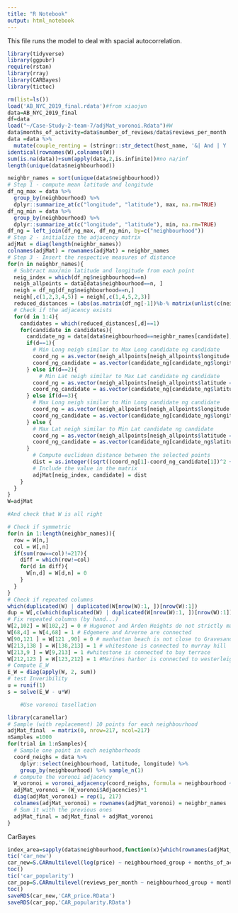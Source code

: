 ```yaml
---
title: "R Notebook"
output: html_notebook
---
```

This file runs the model to deal with spacial autocorrelation. 
```r
library(tidyverse)
library(ggpubr)
require(rstan)
library(rray)
library(CARBayes)
library(tictoc)
```


```r
rm(list=ls())
load('AB_NYC_2019_final.rdata')#from xiaojun
data=AB_NYC_2019_final
df=data
load("~/Case-Study-2-team-7/adjMat_voronoi.Rdata")#W
data$months_of_activity=data$number_of_reviews/data$reviews_per_month
data =data %>%
  mutate(couple_renting = (stringr::str_detect(host_name, '&| And | Y |\\+| and ')*1 )) 
identical(rownames(W),colnames(W))
sum(is.na(data))+sum(apply(data,2,is.infinite))#no na/inf
length(unique(data$neighbourhood))
```

```r
neighbr_names = sort(unique(data$neighbourhood))
# Step 1 - compute mean latitude and longitude
df_ng_max = data %>%
  group_by(neighbourhood) %>%
  dplyr::summarize_at(c("longitude", "latitude"), max, na.rm=TRUE)
df_ng_min = data %>%
  group_by(neighbourhood) %>%
  dplyr::summarize_at(c("longitude", "latitude"), min, na.rm=TRUE)
df_ng = left_join(df_ng_max, df_ng_min, by=c("neighbourhood"))
# Step 2 - initialize the adjacency matrix
adjMat = diag(length(neighbr_names))
colnames(adjMat) = rownames(adjMat) = neighbr_names
# Step 3 - Insert the respective measures of distance
for(n in neighbr_names){
  # Subtract max/min latitude and longitude from each point
  neig_index = which(df_ng$neighbourhood==n)
  neigh_allpoints = data[data$neighbourhood==n, ]
  neigh = df_ng[df_ng$neighbourhood==n,]
  neigh[,c(1,2,3,4,5)] = neigh[,c(1,4,5,2,3)] 
  reduced_distances = (abs(as.matrix(df_ng[-1])%b-% matrix(unlist(c(neigh)[-1]), 1))<0.005)*1
  # Check if the adjacency exists
  for(d in 1:4){
    candidates = which(reduced_distances[,d]==1)
    for(candidate in candidates){
      candidate_ng = data[data$neighbourhood==neighbr_names[candidate], ]
      if(d==1){
        # Min Long neigh similar to Max Long candidate ng candidate
        coord_ng = as.vector(neigh_allpoints[neigh_allpoints$longitude == min(neigh_allpoints$longitude),c(7,8)][1,])
        coord_ng_candidate = as.vector(candidate_ng[candidate_ng$longitude == max(candidate_ng$longitude),c(7,8)][1,])
      } else if(d==2){
          # Min Lat neigh similar to Max Lat candidate ng candidate
        coord_ng = as.vector(neigh_allpoints[neigh_allpoints$latitude == min(neigh_allpoints$latitude),c(7,8)][1,])
        coord_ng_candidate = as.vector(candidate_ng[candidate_ng$latitude == max(candidate_ng$latitude),c(7,8)][1,])
      } else if(d==3){
        # Max Long neigh similar to Min Long candidate ng candidate
        coord_ng = as.vector(neigh_allpoints[neigh_allpoints$longitude == max(neigh_allpoints$longitude),c(7,8)][1,])
        coord_ng_candidate = as.vector(candidate_ng[candidate_ng$longitude == min(candidate_ng$longitude),c(7,8)][1,])
      } else {
        # Max Lat neigh similar to Min Lat candidate ng candidate
        coord_ng = as.vector(neigh_allpoints[neigh_allpoints$latitude == max(neigh_allpoints$latitude),c(7,8)][1,])
        coord_ng_candidate = as.vector(candidate_ng[candidate_ng$latitude == min(candidate_ng$latitude),c(7,8)][1,])
      }
        # Compute euclidean distance between the selected points
        dist = as.integer((sqrt((coord_ng[1]-coord_ng_candidate[1])^2 + (coord_ng[2]-coord_ng_candidate[2])^2)<0.02)*1)
        # Include the value in the matrix
        adjMat[neig_index, candidate] = dist
    }
  }  
}
W=adjMat 

#And check that W is all right

# Check if symmetric
for(n in 1:length(neighbr_names)){
  row = W[n,]
  col = W[,n]
  if(sum(row==col)!=217){
    diff = which(row!=col)
    for(d in diff){
      W[n,d] = W[d,n] = 0
    }
  }
}
# Check if repeated columns
which(duplicated(W) | duplicated(W[nrow(W):1, ])[nrow(W):1])
dup = W[,c(which(duplicated(W) | duplicated(W[nrow(W):1, ])[nrow(W):1]))]
# Fix repeated columns (by hand...)
W[2,102] = W[102,2] = 0 # Huguenot and Arden Heights do not strictly match
W[68,4] = W[4,68] = 1 # Edgemere and Arverne are connected
W[90,121 ] = W[121 ,90] = 0 # manhattan beach is not close to Gravesand
W[213,138 ] = W[138,213] = 1 # whitestone is connected to murray hill
W[213,9 ] = W[9,213] = 1 #whitestone is connected to bay terrace
W[212,123 ] = W[123,212] = 1 #Marines harbor is connected to westerleigh
# Compute E_W
E_W = diag(apply(W, 2, sum))
# test Inveribility
u = runif(1)
s = solve(E_W - u*W)

    #Use voronoi tasellation

library(caramellar)
# Sample (with replacement) 10 points for each neighbourhood
adjMat_final  = matrix(0, nrow=217, ncol=217)
nSamples =1000
for(trial in 1:nSamples){
  # Sample one point in each neighborhoods
  coord_neighs = data %>% 
    dplyr::select(neighbourhood, latitude, longitude) %>% 
    group_by(neighbourhood) %>% sample_n(1) 
  # compute the voronoi adjacency
  W_voronoi = voronoi_adjacency(coord_neighs, formula = neighbourhood ~ latitude + longitude)
  adjMat_voronoi = (W_voronoi$Adjacencies)*1
  diag(adjMat_voronoi) = rep(1, 217)
  colnames(adjMat_voronoi) = rownames(adjMat_voronoi) = neighbr_names
  # Sum it with the previous ones
  adjMat_final = adjMat_final + adjMat_voronoi
}

```


CarBayes
```r
index_area=sapply(data$neighbourhood,function(x){which(rownames(adjMat_voronoi)==x)})
tic('car_new')
car_new=S.CARmultilevel(log(price) ~ neighbourhood_group + months_of_activity + availability_365 + reviews_per_month +calculated_host_listings_count+minimum_nights+room_type+couple_renting-1,'gaussian',data=data,ind.area = index_area,W=adjMat_voronoi,burnin = 10000,n.sample = 100000,thin = 1)
toc()
tic('car_popularity')
car_pop=S.CARmultilevel(reviews_per_month ~ neighbourhood_group + months_of_activity + availability_365 + log(price) +calculated_host_listings_count+minimum_nights+room_type+couple_renting-1,'gaussian',data=data,ind.area = index_area,W=adjMat_voronoi,burnin = 10000,n.sample = 100000,thin = 1)
toc()
saveRDS(car_new,'CAR_price.RData')
saveRDS(car_pop,'CAR_popularity.RData')
```